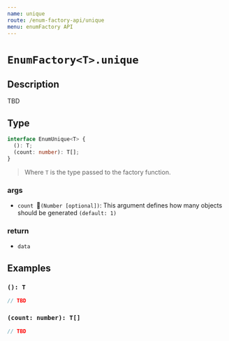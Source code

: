 ```yaml
---
name: unique
route: /enum-factory-api/unique
menu: enumFactory API
---
```



# `EnumFactory<T>.unique`

## Description

TBD

## Type

```typescript
interface EnumUnique<T> {
  (): T;
  (count: number): T[];
}
```

> Where `T` is the type passed to the factory function.

### args

- `count `<span>`(Number [optional])`</span>: This argument defines how many objects should be generated `(default: 1)`

### return

- `data`

## Examples

### `(): T`

```typescript
// TBD
```

### `(count: number): T[]`

```typescript
// TBD
```
